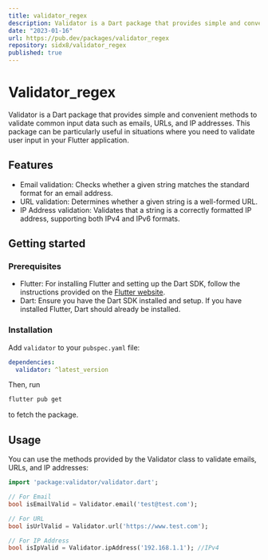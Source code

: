```yaml
---
title: validator_regex
description: Validator is a Dart package that provides simple and convenient methods to validate common input data such as emails, URLs, and IP addresses. This package can be particularly useful in situations where you need to validate user input in your Flutter application.
date: "2023-01-16"
url: https://pub.dev/packages/validator_regex
repository: sidx8/validator_regex
published: true
---
```


# Validator_regex

Validator is a Dart package that provides simple and convenient methods to validate common input data such as emails, URLs, and IP addresses. This package can be particularly useful in situations where you need to validate user input in your Flutter application.

## Features

- Email validation: Checks whether a given string matches the standard format for an email address.
- URL validation: Determines whether a given string is a well-formed URL.
- IP Address validation: Validates that a string is a correctly formatted IP address, supporting both IPv4 and IPv6 formats.

## Getting started

### Prerequisites

- Flutter: For installing Flutter and setting up the Dart SDK, follow the instructions provided on the [Flutter website](https://flutter.dev/).
- Dart: Ensure you have the Dart SDK installed and setup. If you have installed Flutter, Dart should already be installed.

### Installation

Add `validator` to your `pubspec.yaml` file:

```yaml
dependencies:
  validator: ^latest_version
```

Then, run

```bash
flutter pub get
```

to fetch the package.

## Usage

You can use the methods provided by the Validator class to validate emails, URLs, and IP addresses:

```dart
import 'package:validator/validator.dart';

// For Email
bool isEmailValid = Validator.email('test@test.com');

// For URL
bool isUrlValid = Validator.url('https://www.test.com');

// For IP Address
bool isIpValid = Validator.ipAddress('192.168.1.1'); //IPv4

```
